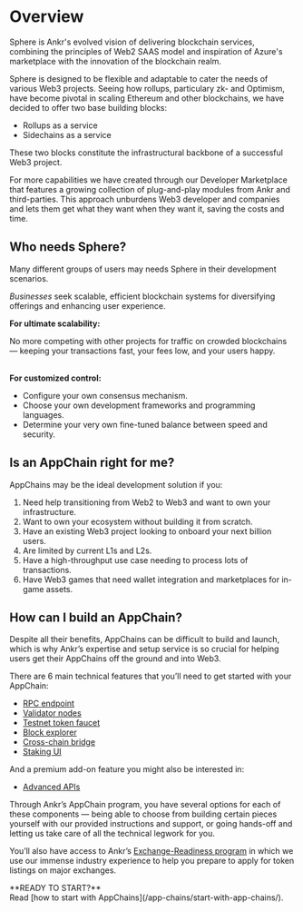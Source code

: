 
# Overview
Sphere is Ankr's evolved vision of delivering blockchain services, combining the principles of Web2 SAAS model and inspiration of Azure's marketplace with the innovation of the blockchain realm.

Sphere is designed to be flexible and adaptable to cater the needs of various Web3 projects.
Seeing how rollups, particulary zk- and Optimism, have become pivotal in scaling Ethereum and other blockchains, we have decided to offer two base building blocks:
* Rollups as a service
* Sidechains as a service

These two blocks constitute the infrastructural backbone of a successful Web3 project.

For more capabilities we have created through our Developer Marketplace that features a growing collection of plug-and-play modules from Ankr and third-parties. This approach unburdens Web3 developer and companies and lets them get what they want when they want it, saving the costs and time.

## Who needs Sphere?
Many different groups of users may needs Sphere in their development scenarios.

*Businesses* seek scalable, efficient blockchain systems for diversifying offerings and enhancing user experience.


**For ultimate scalability:**

No more competing with other projects for traffic on crowded blockchains — keeping your transactions fast, your fees low, and your users happy. <br /><br />

**For customized control:**
* Configure your own consensus mechanism.
* Choose your own development frameworks and programming languages.
* Determine your very own fine-tuned balance between speed and security.

## Is an AppChain right for me?
AppChains may be the ideal development solution if you:

1. Need help transitioning from Web2 to Web3 and want to own your infrastructure.
2. Want to own your ecosystem without building it from scratch.
3. Have an existing Web3 project looking to onboard your next billion users.
4. Are limited by current L1s and L2s.
5. Have a high-throughput use case needing to process lots of transactions.
6. Have Web3 games that need wallet integration and marketplaces for in-game assets.

## How can I build an AppChain?
Despite all their benefits, AppChains can be difficult to build and launch, which is why Ankr’s expertise and setup service is so crucial for helping users get their AppChains off the ground and into Web3.

There are 6 main technical features that you’ll need to get started with your AppChain:

* [RPC endpoint](/app-chains/components/rpc-endpoints)
* [Validator nodes](/app-chains/components/validator-nodes)
* [Testnet token faucet](/app-chains/components/testnet-faucet)
* [Block explorer](/app-chains/components/block-explorer)
* [Cross-chain bridge](/app-chains/components/relay-hub)
* [Staking UI](/app-chains/components/staking-ui)

And a premium add-on feature you might also be interested in:

* [Advanced APIs](/app-chains/components/advanced-api/overview/)

Through Ankr’s AppChain program, you have several options for each of these components — being able to choose from building certain pieces yourself with our provided instructions and support, or going hands-off and letting us take care of all the technical legwork for you.

You’ll also have access to Ankr’s [Exchange-Readiness program](/app-chains/exchange-readiness-program) in which we use our immense industry experience to help you prepare to apply for token listings on major exchanges.

<Callout>
**READY TO START?**<br/>
Read [how to start with AppChains](/app-chains/start-with-app-chains/).
</Callout>
